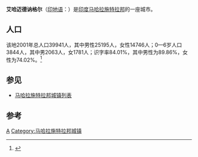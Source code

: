 {{Infobox Settlement
| name = 艾哈迈德讷格尔<br />Ahmednagar
| image_skyline = 
| imagesize = 
| image_caption = 
| image_flag = 
| image_shield = 
| pushpin_map = India 
| pushpin_label_position = bottom
| subdivision_type = 国家
| subdivision_name = {{IND}}
| subdivision_type1 = [[印度行政区划|邦]]
| subdivision_name1 = [[马哈拉施特拉邦|马哈拉施特拉邦]]
| elevation_m = 649
| elevation_ft = 
| area_total_km2 = 39.30
| population_as_of = 2011年
| population_total = 350905
| population_density_km2 = 
| timezone = [[印度标准时间|IST]]
| utc_offset = +5:30
| timezone_DST = 
| utc_offset_DST = 
| latd = 19
| latm = 48
| lats = 0
| latNS = N 
| longd = 74
| longm = 43
| longs = 48
| longEW = E
| postal_code_type = 邮政编码
| postal_code = 414001
| area_code_type = 区号
| area_code = 0241
| registration_plate_type = 车牌号码
| registration_plate = MH 16,17
| website = http://www.ahmednagar.gov.in 
}}
'''艾哈迈德讷格尔'''（[[印地语|印地语]]：'''{{lang|hi|अहमदनगर}}'''）是[[印度|印度]][[马哈拉施特拉邦|马哈拉施特拉邦]]的一座城市。
== 人口 ==
该地2001年总人口39941人，其中男性25195人，女性14746人；0—6岁人口3844人，其中男2063人，女1781人；识字率84.01%，其中男性为89.86%，女性为74.02%。<ref>{{cite web|url=http://www.censusindia.net/results/town.php?stad=A&state5=999|title=Census of India 2001: Data from the 2001 Census, including cities, villages and towns. (Provisional)|accessdate=2007-09-03|work=|publisher=Census Commission of India|deadurl=yes|archiveurl=https://web.archive.org/web/20040616075334/http://www.censusindia.net/results/town.php?stad=A&state5=999|archivedate=2004-06-16}}</ref>

== 参见 ==
*[[马哈拉施特拉邦城镇列表|马哈拉施特拉邦城镇列表]]

== 参考 ==
{{reflist}}

{{India-stub}}

[[Category:马哈拉施特拉邦城镇|A]]
[[Category:马哈拉施特拉邦城镇|Category:马哈拉施特拉邦城镇]]